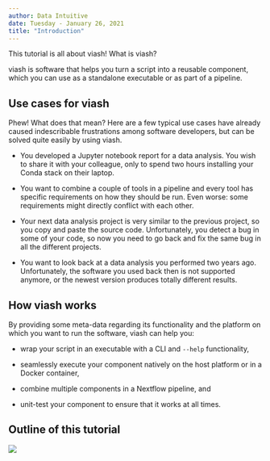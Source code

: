 ```yaml
---
author: Data Intuitive
date: Tuesday - January 26, 2021
title: "Introduction"
---
```


This tutorial is all about viash! What is viash? 

viash is software that helps you turn a script into a reusable component, 
which you can use as a standalone executable or as part of a pipeline.

## Use cases for viash
Phew! What does that mean? Here are a few typical use cases have already caused
indescribable frustrations among software developers, but can be solved quite
easily by using viash.

* You developed a Jupyter notebook report for a data analysis. You wish to share it with your colleague, only to spend two hours installing your Conda stack on their laptop.

* You want to combine a couple of tools in a pipeline and every tool has specific requirements on how they should be run. Even worse: some requirements might directly conflict with each other.

* Your next data analysis project is very similar to the previous project, so you copy and paste the source code. Unfortunately, you detect a bug in some of your code, so now you need to go back and fix the same bug in all the different projects.

* You want to look back at a data analysis you performed two years ago. Unfortunately, the software you used back then is not supported anymore, or the newest version produces totally different results.

## How viash works
By providing some meta-data regarding its functionality and the platform on which you want to run the software, viash can help you:

* wrap your script in an executable with a CLI and `--help` functionality,

* seamlessly execute your component natively on the host platform or in a Docker container,

* combine multiple components in a Nextflow pipeline, and

* unit-test your component to ensure that it works at all times.

## Outline of this tutorial

![](img/outline.svg)
